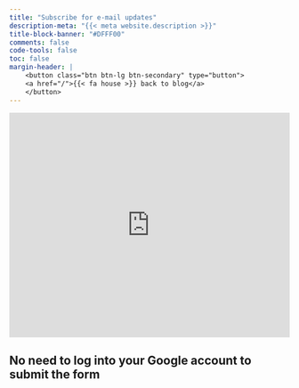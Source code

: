```yaml
---
title: "Subscribe for e-mail updates"
description-meta: "{{< meta website.description >}}"
title-block-banner: "#DFFF00"
comments: false
code-tools: false
toc: false
margin-header: |
    <button class="btn btn-lg btn-secondary" type="button">
    <a href="/">{{< fa house >}} back to blog</a>
    </button>
---
```






<iframe src="https://docs.google.com/forms/d/e/1FAIpQLScstzmmXx4TZeDHyf9YLmiew5FeHhVKhZhQLv6t6M9xd8a9Qw/viewform?hl=en&sembedded=true" width="100%" height="404" frameborder="0" marginheight="0" marginwidth="0">Loading…</iframe>

::: {.callout-important}
# **No** need to log into your Google account to submit the form
:::

